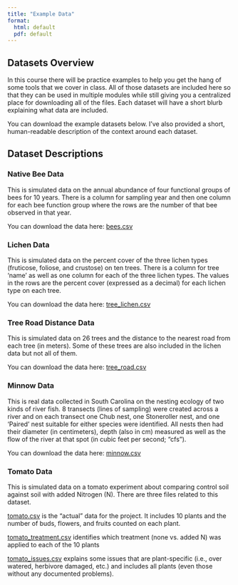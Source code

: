 ```yaml
---
title: "Example Data"
format:
  html: default
  pdf: default
---
```


## Datasets Overview

In this course there will be practice examples to help you get the hang of some tools that we cover in class. All of those datasets are included here so that they can be used in multiple modules while still giving you a centralized place for downloading all of the files. Each dataset will have a short blurb explaining what data are included.

You can download the example datasets below. I've also provided a short, human-readable description of the context around each dataset.

## Dataset Descriptions

### Native Bee Data

This is simulated data on the annual abundance of four functional groups of bees for 10 years. There is a column for sampling year and then one column for each bee function group where the rows are the number of that bee observed in that year.

You can download the data here: [bees.csv](https://github.com/njlyon0/teach_r-for-biologists/blob/main/ext_data/bees.csv)

### Lichen Data

This is simulated data on the percent cover of the three lichen types (fruticose, foliose, and crustose) on ten trees. There is a column for tree 'name' as well as one column for each of the three lichen types. The values in the rows are the percent cover (expressed as a decimal) for each lichen type on each tree.

You can download the data here: [tree_lichen.csv](https://github.com/njlyon0/teach_r-for-biologists/blob/main/ext_data/tree_lichen.csv)

### Tree Road Distance Data

This is simulated data on 26 trees and the distance to the nearest road from each tree (in meters). Some of these trees are also included in the lichen data but not all of them.

You can download the data here: [tree_road.csv](https://github.com/njlyon0/teach_r-for-biologists/blob/main/ext_data/tree_road.csv)

### Minnow Data

This is real data collected in South Carolina on the nesting ecology of two kinds of river fish. 8 transects (lines of sampling) were created across a river and on each transect one Chub nest, one Stoneroller nest, and one 'Paired' nest suitable for either species were identified. All nests then had their diameter (in centimeters), depth (also in cm) measured as well as the flow of the river at that spot (in cubic feet per second; "cfs").

You can download the data here: [minnow.csv](https://github.com/njlyon0/teach_r-for-biologists/blob/main/ext_data/minnow.csv)

### Tomato Data

This is simulated data on a tomato experiment about comparing control soil against soil with added Nitrogen (N). There are three files related to this dataset.

[tomato.csv](https://github.com/njlyon0/teach_r-for-biologists/blob/main/ext_data/tomato.csv) is the "actual" data for the project. It includes 10 plants and the number of buds, flowers, and fruits counted on each plant.

[tomato_treatment.csv](https://github.com/njlyon0/teach_r-for-biologists/blob/main/ext_data/tomato_treatment.csv) identifies which treatment (none vs. added N) was applied to each of the 10 plants

[tomato_issues.csv](https://github.com/njlyon0/teach_r-for-biologists/blob/main/ext_data/tomato_issues.csv) explains some issues that are plant-specific (i.e., over watered, herbivore damaged, etc.) and includes all plants (even those without any documented problems).
